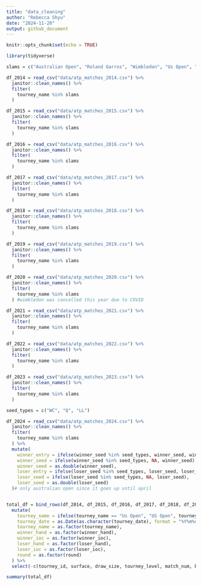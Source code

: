```yaml
---
title: "data_cleaning"
author: "Rebecca Shyu"
date: "2024-11-20"
output: github_document
---
```


```r
knitr::opts_chunk$set(echo = TRUE)

library(tidyverse)
```

```r
slams = c("Australian Open", "Roland Garros", "Wimbledon", "Us Open", "US Open")

df_2014 = read_csv("data/atp_matches_2014.csv") %>% 
  janitor::clean_names() %>% 
  filter(
    tourney_name %in% slams
  )

df_2015 = read_csv("data/atp_matches_2015.csv") %>% 
  janitor::clean_names() %>% 
  filter(
    tourney_name %in% slams
  )

df_2016 = read_csv("data/atp_matches_2016.csv") %>% 
  janitor::clean_names() %>% 
  filter(
    tourney_name %in% slams
  )

df_2017 = read_csv("data/atp_matches_2017.csv") %>% 
  janitor::clean_names() %>% 
  filter(
    tourney_name %in% slams
  )

df_2018 = read_csv("data/atp_matches_2018.csv") %>% 
  janitor::clean_names() %>% 
  filter(
    tourney_name %in% slams
  )

df_2019 = read_csv("data/atp_matches_2019.csv") %>% 
  janitor::clean_names() %>% 
  filter(
    tourney_name %in% slams
  )

df_2020 = read_csv("data/atp_matches_2020.csv") %>% 
  janitor::clean_names() %>% 
  filter(
    tourney_name %in% slams
  ) #wimbledon was cancelled this year due to COVID

df_2021 = read_csv("data/atp_matches_2021.csv") %>% 
  janitor::clean_names() %>% 
  filter(
    tourney_name %in% slams
  ) 

df_2022 = read_csv("data/atp_matches_2022.csv") %>% 
  janitor::clean_names() %>% 
  filter(
    tourney_name %in% slams
  )

df_2023 = read_csv("data/atp_matches_2023.csv") %>% 
  janitor::clean_names() %>% 
  filter(
    tourney_name %in% slams
  )

seed_types = c("WC", "Q", "LL")

df_2024 = read_csv("data/atp_matches_2024.csv") %>% 
  janitor::clean_names() %>% 
  filter(
    tourney_name %in% slams
  ) %>% 
  mutate(
    winner_entry = ifelse(winner_seed %in% seed_types, winner_seed, winner_entry),
    winner_seed = ifelse(winner_seed %in% seed_types, NA, winner_seed),
    winner_seed = as.double(winner_seed),
    loser_entry = ifelse(loser_seed %in% seed_types, loser_seed, loser_entry),
    loser_seed = ifelse(loser_seed %in% seed_types, NA, loser_seed),
    loser_seed = as.double(loser_seed)
  )# only australian open since it goes up until april


total_df = bind_rows(df_2014, df_2015, df_2016, df_2017, df_2018, df_2019, df_2020, df_2021, df_2022, df_2023, df_2024) %>% 
  mutate(
    tourney_name = ifelse(tourney_name == "Us Open", "US Open", tourney_name),
    tourney_date = as.Date(as.character(tourney_date), format = "%Y%m%d"),
    tourney_name = as.factor(tourney_name),
    winner_hand = as.factor(winner_hand),
    winner_ioc = as.factor(winner_ioc),
    loser_hand = as.factor(loser_hand),
    loser_ioc = as.factor(loser_ioc),
    round = as.factor(round)
  ) %>% 
  select(-c(tourney_id, surface, draw_size, tourney_level, match_num, best_of))

summary(total_df)
```

```r

```

